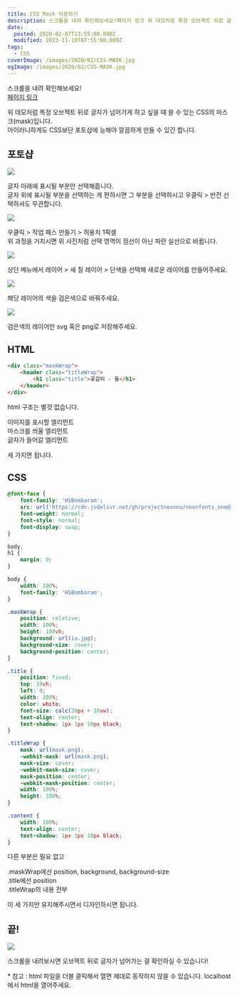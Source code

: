 ```yaml
---
title: CSS Mask 이용하기
description: 스크롤을 내려 확인해보세요!페이지 링크 위 데모처럼 특정 오브젝트 뒤로 글자가 넘어가게 하고 싶을 때 쓸 수 있는 CSS의 마스크(mask)입니다.아이러니하게도 CSS보단 포토샵에 능해야 깔끔하게 만들 수 있긴 합니다. 포토샵 글자 아래에 표시될 부분만 선택해줍니다.글자 위에 표시될 부분을 선택하는 게 편하시면 그 부분을 선택하시고 우클릭 &gt; 반전 선택하셔도 무관합니다. 우클릭 &gt; 작업 패스 만들기 &gt; 허용치 1픽셀위
date:
  posted: 2020-02-07T13:55:00.000Z
  modified: 2023-11-19T07:55:00.000Z
tags:
  - CSS
coverImage: /images/2020/02/CSS-MASK.jpg
ogImage: /images/2020/02/CSS-MASK.jpg
---
```


스크롤을 내려 확인해보세요!  
[페이지 링크](https://marshall-ku.github.io/simple-css-mask/)

위 데모처럼 특정 오브젝트 뒤로 글자가 넘어가게 하고 싶을 때 쓸 수 있는 CSS의 마스크(mask)입니다.  
아이러니하게도 CSS보단 포토샵에 능해야 깔끔하게 만들 수 있긴 합니다.

## 포토샵

![](/images/2020/02/select-area.png)

글자 아래에 표시될 부분만 선택해줍니다.  
글자 위에 표시될 부분을 선택하는 게 편하시면 그 부분을 선택하시고 우클릭 > 반전 선택하셔도 무관합니다.

![](/images/2020/02/path.png)

우클릭 > 작업 패스 만들기 > 허용치 1픽셀  
위 과정을 거치시면 위 사진처럼 선택 영역이 점선이 아닌 파란 실선으로 바뀝니다.

![](/images/2020/02/new-fill-layer.png)

상단 메뉴에서 레이어 > 새 칠 레이어 > 단색을 선택해 새로운 레이어를 만들어주세요.

![](/images/2020/02/black-fill-layer.png)

해당 레이어의 색을 검은색으로 바꿔주세요.

![](/images/2020/02/export-as-svg.png)

검은색의 레이어만 svg 혹은 png로 저장해주세요.

## HTML

```html
<div class="maskWrap">
    <header class="titleWrap">
        <h1 class="title">꽃갈피 - 둘</h1>
    </header>
</div>
```

html 구조는 별것 없습니다.

이미지를 표시할 엘리먼트  
마스크를 씌울 엘리먼트  
글자가 들어갈 엘리먼트

세 가지면 됩니다.

## CSS

```css
@font-face {
    font-family: 'HSBombaram';
    src: url('https://cdn.jsdelivr.net/gh/projectnoonnu/noonfonts_one@1.0/HSBombaram.woff') format('woff');
    font-weight: normal;
    font-style: normal;
    font-display: swap;
}

body,
h1 {
    margin: 0;
}

body {
    width: 100%;
    font-family: 'HSBombaram';
}

.maskWrap {
    position: relative;
    width: 100%;
    height: 100vh;
    background: url(iu.jpg);
    background-size: cover;
    background-position: center;
}

.title {
    position: fixed;
    top: 10vh;
    left: 0;
    width: 100%;
    color: white;
    font-size: calc(30px + 10vw);
    text-align: center;
    text-shadow: 1px 1px 10px black;
}

.titleWrap {
    mask: url(mask.png);
    -webkit-mask: url(mask.png);
    mask-size: cover;
    -webkit-mask-size: cover;
    mask-position: center;
    -webkit-mask-position: center;
    width: 100%;
    height: 100%;
}

.content {
    width: 100%;
    text-align: center;
    text-shadow: 1px 1px 10px black;
}
```

다른 부분은 필요 없고

.maskWrap에선 position, background, background-size  
.title에선 position  
.titleWrap의 내용 전부

이 세 가지만 유지해주시면서 디자인하시면 됩니다.

## 끝!

![](/images/2020/02/CSS-MASK.jpg)

스크롤을 내려보시면 오브젝트 뒤로 글자가 넘어가는 걸 확인하실 수 있습니다!

\* 참고 : html 파일을 더블 클릭해서 열면 제대로 동작하지 않을 수 있습니다. localhost에서 html을 열어주세요.